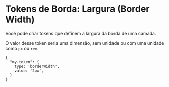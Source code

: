 # Tokens de Borda: Largura (Border Width)

Você pode criar tokens que definem a largura da borda de uma camada. 

O valor desse token seria uma dimensão, sem unidade ou com uma unidade como `px` ou `rem`.

```
{
  "my-token": {
    type: 'borderWidth',
    value: '2px',
  }
}
```